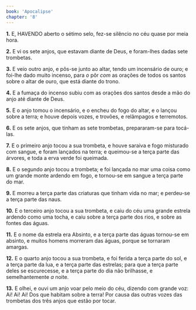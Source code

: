 ```yaml
---
book: 'Apocalipse'
chapter: '8'
---
```


**1.** E, HAVENDO aberto o sétimo selo, fez-se silêncio no céu quase por meia hora.

**2.** E vi os sete anjos, que estavam diante de Deus, e foram-lhes dadas sete trombetas.

**3.** E veio outro anjo, e pôs-se junto ao altar, tendo um incensário de ouro; e foi-lhe dado muito incenso, para *o* pôr *com* as orações de todos os santos sobre o altar de ouro, que está diante do trono.

**4.** E a fumaça do incenso subiu com as orações dos santos desde a mão do anjo até diante de Deus.

**5.** E o anjo tomou o incensário, e o encheu do fogo do altar, e o lançou sobre a terra; e houve depois vozes, e trovões, e relâmpagos e terremotos.

**6.** E os sete anjos, que tinham as sete trombetas, prepararam-se para tocá-las.

**7.** E o primeiro anjo tocou a sua trombeta, e houve saraiva e fogo misturado com sangue, e foram lançados na terra; e queimou-se a terça parte das árvores, e toda a erva verde foi queimada.

**8.** E o segundo anjo tocou a trombeta; e foi lançada no mar uma coisa como um grande monte ardendo em fogo, e tornou-se em sangue a terça parte do mar.

**9.** E morreu a terça parte das criaturas que tinham vida no mar; e perdeu-se a terça parte das naus.

**10.** E o terceiro anjo tocou a sua trombeta, e caiu do céu uma grande estrela ardendo como uma tocha, e caiu sobre a terça parte dos rios, e sobre as fontes das águas.

**11.** E o nome da estrela era Absinto, e a terça parte das águas tornou-se em absinto, e muitos homens morreram das águas, porque se tornaram amargas.

**12.** E o quarto anjo tocou a sua trombeta, e foi ferida a terça parte do sol, e a terça parte da lua, e a terça parte das estrelas; para que a terça parte deles se escurecesse, e a terça parte do dia não brilhasse, e semelhantemente *a* noite.

**13.** E olhei, e ouvi um anjo voar pelo meio do céu, dizendo com grande voz: Ai! Ai! Ai! Dos que habitam sobre a terra! Por causa das outras vozes das trombetas dos três anjos que estão por tocar.